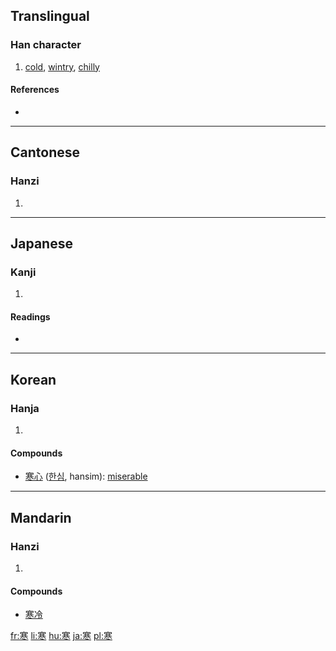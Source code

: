 ==Translingual==

===Han character===
{{Han char|rn=40|rad=宀|as=09|sn=12|four=3030<sub>3</sub>|canj=十廿金卜 (JTCY)}}

# [[cold]], [[wintry]], [[chilly]]

====References====
* {{Han ref|kx=0289.090|dkj=07239|dj=0572.100|hdz=20941.060|uh=5BD2|ud=23506|bh=B448|bd=46152}}

----

==Cantonese==

===Hanzi===
{{yue-hanzi|jyut=|y=hon4}}

# {{defn|Cantonese}}

----

==Japanese==

===Kanji===
{{ja-kanji|grade=3|rs=宀09}}

# {{defn|Japanese}}

====Readings====
* {{ja-readings|on=[[かん]] (kan)|kun=[[さむい]] (samui), [[さむさ]] (samusa)}}

----

==Korean==

===Hanja===
{{ko-hanja|hangeul=[[한]]|rv=han|mr=han}}

# {{defn|Korean}}

====Compounds====
* [[寒心]] ([[한심]], hansim): [[miserable]]

----

==Mandarin==

===Hanzi===
{{cmn-hanzi|pin=[[hán]] ([[han2]])|wg=han<sup>2</sup>}}

# {{defn|Mandarin}}

====Compounds====
* [[寒冷]]

[[fr:寒]]
[[li:寒]]
[[hu:寒]]
[[ja:寒]]
[[pl:寒]]